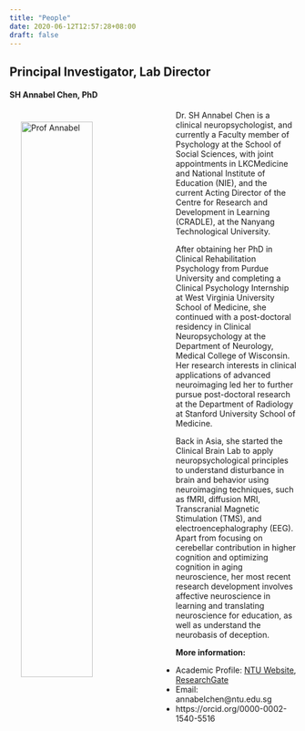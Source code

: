```yaml
---
title: "People"
date: 2020-06-12T12:57:28+08:00
draft: false
---
```

## Principal Investigator, Lab Director

#### SH Annabel Chen, PhD

<img src="/img/prof-annabel.PNG" alt="Prof Annabel" width="50%" align="left" hspace=20" vspace="20" />

Dr. SH Annabel Chen is a clinical neuropsychologist, and currently a Faculty member of Psychology at the School of Social Sciences, with joint appointments in LKCMedicine and National Institute of Education (NIE), and the current Acting Director of the Centre for Research and Development in Learning (CRADLE), at the Nanyang Technological University.  

After obtaining her PhD in Clinical Rehabilitation Psychology from Purdue University and completing a Clinical Psychology Internship at West Virginia University School of Medicine, she continued with a post-doctoral residency in Clinical Neuropsychology at the Department of Neurology, Medical College of Wisconsin. Her research interests in clinical applications of advanced neuroimaging led her to further pursue post-doctoral research at the Department of Radiology at Stanford University School of Medicine.  

Back in Asia, she started the Clinical Brain Lab to apply neuropsychological principles to understand disturbance in brain and behavior using neuroimaging techniques, such as fMRI, diffusion MRI, Transcranial Magnetic Stimulation (TMS), and electroencephalography (EEG). Apart from focusing on cerebellar contribution in higher cognition and optimizing cognition in aging neuroscience, her most recent research development involves affective neuroscience in learning and translating neuroscience for education, as well as understand the neurobasis of deception.

**More information:**

- Academic Profile: [NTU Website](http://research.ntu.edu.sg/expertise/academicprofile/pages/StaffProfile.aspx?ST_EMAILID=ANNABELCHEN), [ResearchGate](https://www.researchgate.net/profile/Sh_Chen)
- Email: annabelchen@ntu.edu.sg
- https://orcid.org/0000-0002-1540-5516
